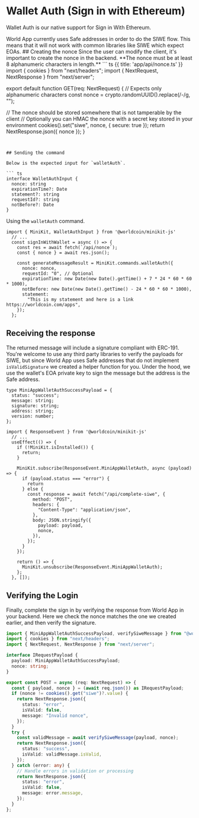 
# Wallet Auth (Sign in with Ethereum)

Wallet Auth is our native support for <Link href="https://eips.ethereum.org/EIPS/eip-4361">Sign in With Ethereum</Link>. 

<Note type="info">
World App currently uses <Link href="https://safe.global/wallet">Safe</Link> addresses in order to do the SIWE flow. This means that it will not work with common libraries like <Link href="https://github.com/spruceid/siwe">SIWE</Link> which expect EOAs.
</Note>
## Creating the nonce
Since the user can modify the client, it's important to create the nonce in the backend. **The nonce must be at least 8 alphanumeric characters in length.**
``` ts {{ title: 'app/api/nonce.ts' }}
import { cookies } from "next/headers";
import { NextRequest, NextResponse } from "next/server";

export default function GET(req: NextRequest) {
  // Expects only alphanumeric characters
  const nonce = crypto.randomUUID().replace(/-/g, "");

  // The nonce should be stored somewhere that is not tamperable by the client
  // Optionally you can HMAC the nonce with a secret key stored in your environment
  cookies().set("siwe", nonce, { secure: true });
  return NextResponse.json({ nonce });
}

```


## Sending the command

Below is the expected input for `walletAuth`. 

``` ts
interface WalletAuthInput {
  nonce: string
  expirationTime?: Date
  statement?: string
  requestId?: string
  notBefore?: Date
} 
```
Using the `walletAuth` command. 
``` tsx {{ title: 'app/page.tsx' }}
import { MiniKit, WalletAuthInput } from '@worldcoin/minikit-js'
  // ...
  const signInWithWallet = async () => {
    const res = await fetch(`/api/nonce`);
    const { nonce } = await res.json();

    const generateMessageResult = MiniKit.commands.walletAuth({
      nonce: nonce,
      requestId: "0", // Optional
      expirationTime: new Date(new Date().getTime() + 7 * 24 * 60 * 60 * 1000),
      notBefore: new Date(new Date().getTime() - 24 * 60 * 60 * 1000),
      statement:
        "This is my statement and here is a link https://worldcoin.com/apps",
    });
  };
```

## Receiving the response
The returned message will include a signature compliant with <Link href="https://eips.ethereum.org/EIPS/eip-4361">ERC-191</Link>. 
You're welcome to use any third party libraries to verify the payloads for SIWE, but since World App uses Safe addresses that do not implement `isValidSignature` we created a helper function for you. 
Under the hood, we use the wallet's EOA private key to sign the message but the address is the Safe address.

```tsx
type MiniAppWalletAuthSuccessPayload = {
  status: "success";
  message: string;
  signature: string;
  address: string;
  version: number;
};
```

```tsx {{ title: 'app/page.tsx' }}
import { ResponseEvent } from '@worldcoin/minikit-js'
  // ...
  useEffect(() => {
    if (!MiniKit.isInstalled()) {
      return;
    }

    MiniKit.subscribe(ResponseEvent.MiniAppWalletAuth, async (payload) => {
      if (payload.status === "error") {
        return
      } else {
        const response = await fetch("/api/complete-siwe", {
          method: "POST",
          headers: {
            "Content-Type": "application/json",
          },
          body: JSON.stringify({
            payload: payload,
            nonce,
          }),
        });
      }
    });

    return () => {
      MiniKit.unsubscribe(ResponseEvent.MiniAppWalletAuth);
    };
  }, []);
  ```

## Verifying the Login
Finally, complete the sign in by verifying the response from World App in your backend. Here we check the nonce matches the one we created earlier, and
then verify the signature.
```ts {{ title: 'app/api/complete-siwe.ts' }}
import { MiniAppWalletAuthSuccessPayload, verifySiweMessage } from "@worldcoin/minikit-js";
import { cookies } from "next/headers";
import { NextRequest, NextResponse } from "next/server";

interface IRequestPayload {
  payload: MiniAppWalletAuthSuccessPayload;
  nonce: string;
}

export const POST = async (req: NextRequest) => {
  const { payload, nonce } = (await req.json()) as IRequestPayload;
  if (nonce != cookies().get("siwe")?.value) {
    return NextResponse.json({
      status: "error",
      isValid: false,
      message: "Invalid nonce",
    });
  }
  try {
    const validMessage = await verifySiweMessage(payload, nonce);
    return NextResponse.json({
      status: "success",
      isValid: validMessage.isValid,
    });
  } catch (error: any) {
    // Handle errors in validation or processing
    return NextResponse.json({
      status: "error",
      isValid: false,
      message: error.message,
    });
  }
};

```